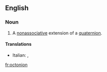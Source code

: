 ==English==

===Noun===
{{wikipedia}}
{{en-noun}}

# {{mathematics}} A [[nonassociative]] extension of a [[quaternion]].

====Translations====
{{trans-top|nonassociative extension of a quaternion}}
* Italian: {{t-|it|ottonione|m}}, {{t+|it|ottetto|m}}
{{trans-mid}}
{{trans-bottom}}

[[fr:octonion]]
